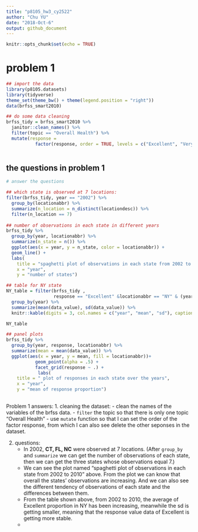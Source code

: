 ```yaml
---
title: "p8105_hw3_cy2522"
author: "Chu YU"
date: "2018-Oct-6"
output: github_document
---
```


```r
knitr::opts_chunk$set(echo = TRUE)
```

# problem 1
```r
## import the data
library(p8105.datasets)
library(tidyverse)
theme_set(theme_bw() + theme(legend.position = "right"))
data(brfss_smart2010)

## do some data cleaning
brfss_tidy = brfss_smart2010 %>% 
  janitor::clean_names() %>%
  filter(topic == "Overall Health") %>%
  mutate(response = 
           factor(response, order = TRUE, levels = c("Excellent", "Very good", "Good", "Fair","Poor"))) 
  
```

## the questions in problem 1
```r
# answer the questions

## which state is observed at 7 locations:
filter(brfss_tidy, year == "2002") %>% 
  group_by(locationabbr) %>%
  summarize(n_location = n_distinct(locationdesc)) %>%
  filter(n_location == 7)
  
## number of observations in each state in different years
brfss_tidy %>% 
  group_by(year, locationabbr) %>%
  summarize(n_state = n()) %>%
  ggplot(aes(x = year, y = n_state, color = locationabbr)) +
  geom_line() +
  labs( 
    title = "spaghetti plot of observations in each state from 2002 to 2010",
    x = "year",
    y = "number of states")

## table for NY state
NY_table = filter(brfss_tidy , 
                  response == "Excellent" &locationabbr == "NY" & (year == "2002" | year == "2006"| year == "2010")) %>%
  group_by(year) %>%
  summarize(mean(data_value), sd(data_value)) %>%
  knitr::kable(digits = 3, col.names = c("year", "mean", "sd"), caption = "the form of Excellent response data in NY") 

NY_table

## panel plots
brfss_tidy %>% 
  group_by(year, response, locationabbr) %>%
  summarize(mean = mean(data_value)) %>%
  ggplot(aes(x = year, y = mean, fill = locationabbr))+
           geom_point(alpha = .5) +
           facet_grid(response ~ .) +
            labs( 
    title = " plot of responses in each state over the years",
    x = "year",
    y = "mean of response proportion")
           

```
 Problem 1 answers:
 1. cleaning the dataset:
    - clean the names of the variables of the brfss data.
    - `filter` the topic so that there is only one topic "Overall Health"
    - use `mutate` function so that I can set the order of the factor response, from which I can also see delete the other seponses in the dataset.

 2. questions:
    - In 2002, **CT, FL, NC** were observed at 7 locations. 
    (After `group_by` and `summarize` we can get the number of observations of each state, then we can get the three states whose observations equal 7.)
    - We can see the plot named "spaghetti plot of observations in each state from 2002 to 2010" above. From the plot we can know that overall the states' observations are increasing. And we can also see the different tendency of observations of each state and the differences between them.
    - From the table shown above, from 2002 to 2010, the average of Excellent proportion in NY has been increasing, meanwhile the sd is getting smaller, meaning that the response value data of Excellent is getting more stable.
    - 
    